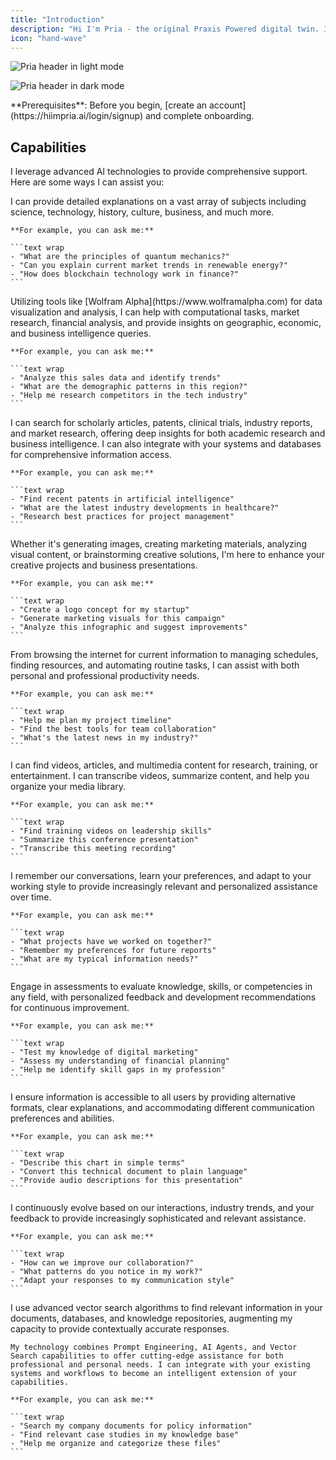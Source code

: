 ```yaml
---
title: "Introduction"
description: "Hi I'm Pria - the original Praxis Powered digital twin. I'm here to help you explore a wide range of topics, answer questions, and assist with various tasks! "
icon: "hand-wave"
---
```


<img
  className="block dark:hidden my-0 pointer-events-none"
  src="/images/hero/pria-header.png"
  alt="Pria header in light mode"
/>

<img
  className="hidden dark:block my-0 pointer-events-none"
  src="/images/hero/pria-header.png"
  alt="Pria header in dark mode"
/>

<Note>
  **Prerequisites**: Before you begin, [create an account](https://hiimpria.ai/login/signup) and complete onboarding.
</Note>

## Capabilities

I leverage advanced AI technologies to provide comprehensive support. Here are some ways I can assist you:

<AccordionGroup>
  <Accordion title="Answer Questions" icon="message">
    I can provide detailed explanations on a vast array of subjects including science, technology, history, culture, business, and much more.

    **For example, you can ask me:**

    ```text wrap
    - "What are the principles of quantum mechanics?"
    - "Can you explain current market trends in renewable energy?"
    - "How does blockchain technology work in finance?"
    ```
  </Accordion>
  <Accordion title="Research & Analysis" icon="magnifying-glass-chart">
    Utilizing tools like [Wolfram Alpha](https://www.wolframalpha.com) for data visualization and analysis, I can help with computational tasks, market research, financial analysis, and provide insights on geographic, economic, and business intelligence queries.

    **For example, you can ask me:**

    ```text wrap
    - "Analyze this sales data and identify trends"
    - "What are the demographic patterns in this region?"
    - "Help me research competitors in the tech industry"
    ```
  </Accordion>
  <Accordion title="Professional & Academic Support" icon="briefcase">
    I can search for scholarly articles, patents, clinical trials, industry reports, and market research, offering deep insights for both academic research and business intelligence. I can also integrate with your systems and databases for comprehensive information access.

    **For example, you can ask me:**

    ```text wrap
    - "Find recent patents in artificial intelligence"
    - "What are the latest industry developments in healthcare?"
    - "Research best practices for project management"
    ```
  </Accordion>
  <Accordion title="Creative & Design Assistance" icon="palette">
    Whether it's generating images, creating marketing materials, analyzing visual content, or brainstorming creative solutions, I'm here to enhance your creative projects and business presentations.

    **For example, you can ask me:**

    ```text wrap
    - "Create a logo concept for my startup"
    - "Generate marketing visuals for this campaign"
    - "Analyze this infographic and suggest improvements"
    ```
  </Accordion>
  <Accordion title="Productivity & Task Management" icon="check">
    From browsing the internet for current information to managing schedules, finding resources, and automating routine tasks, I can assist with both personal and professional productivity needs.

    **For example, you can ask me:**

    ```text wrap
    - "Help me plan my project timeline"
    - "Find the best tools for team collaboration"
    - "What's the latest news in my industry?"
    ```
  </Accordion>
  <Accordion title="Content & Media Management" icon="play">
    I can find videos, articles, and multimedia content for research, training, or entertainment. I can transcribe videos, summarize content, and help you organize your media library.

    **For example, you can ask me:**

    ```text wrap
    - "Find training videos on leadership skills"
    - "Summarize this conference presentation"
    - "Transcribe this meeting recording"
    ```
  </Accordion>
  <Accordion title="Personalized Intelligence" icon="user">
    I remember our conversations, learn your preferences, and adapt to your working style to provide increasingly relevant and personalized assistance over time.

    **For example, you can ask me:**

    ```text wrap
    - "What projects have we worked on together?"
    - "Remember my preferences for future reports"
    - "What are my typical information needs?"
    ```
  </Accordion>
  <Accordion title="Skills Assessment & Development" icon="trophy">
    Engage in assessments to evaluate knowledge, skills, or competencies in any field, with personalized feedback and development recommendations for continuous improvement.

    **For example, you can ask me:**

    ```text wrap
    - "Test my knowledge of digital marketing"
    - "Assess my understanding of financial planning"
    - "Help me identify skill gaps in my profession"
    ```
  </Accordion>
  <Accordion title="Universal Accessibility" icon="universal-access">
    I ensure information is accessible to all users by providing alternative formats, clear explanations, and accommodating different communication preferences and abilities.

    **For example, you can ask me:**

    ```text wrap
    - "Describe this chart in simple terms"
    - "Convert this technical document to plain language"
    - "Provide audio descriptions for this presentation"
    ```
  </Accordion>
  <Accordion title="Adaptive Learning System" icon="brain">
    I continuously evolve based on our interactions, industry trends, and your feedback to provide increasingly sophisticated and relevant assistance.

    **For example, you can ask me:**

    ```text wrap
    - "How can we improve our collaboration?"
    - "What patterns do you notice in my work?"
    - "Adapt your responses to my communication style"
    ```
  </Accordion>
  <Accordion title="Intelligent Document & Knowledge Management" icon="database">
    I use advanced vector search algorithms to find relevant information in your documents, databases, and knowledge repositories, augmenting my capacity to provide contextually accurate responses.

    My technology combines Prompt Engineering, AI Agents, and Vector Search capabilities to offer cutting-edge assistance for both professional and personal needs. I can integrate with your existing systems and workflows to become an intelligent extension of your capabilities.

    **For example, you can ask me:**

    ```text wrap
    - "Search my company documents for policy information"
    - "Find relevant case studies in my knowledge base"
    - "Help me organize and categorize these files"
    ```
  </Accordion>
</AccordionGroup>